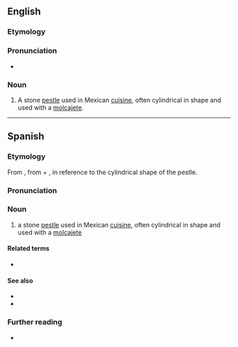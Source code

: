 ==English==

===Etymology===
{{bor|en|es|tejolote}}

===Pronunciation===
* {{a|GA}} {{IPA|en|/ˌteɪhəˈloʊteɪ/}}

===Noun===
{{en-noun}}

# A stone [[pestle]] used in Mexican [[cuisine]], often cylindrical in shape and used with a [[molcajete]].

----

==Spanish==

===Etymology===
From {{bor|es|nci|texōlōtl||grinding stone, pestle}}, from {{m|nci|teci||to grind maize}} + {{m|nci|ōlōtl||corncob}}, in reference to the cylindrical shape of the pestle.

===Pronunciation===
{{es-pr}}

===Noun===
{{es-noun|m}}

# a stone [[pestle]] used in Mexican [[cuisine]], often cylindrical in shape and used with a [[molcajete]]
#: {{syn|es|mano|pilón}}

====Related terms====
* {{l|es|olote}}

====See also====
* {{l|es|metate}}
* {{l|es|molcajete}}

===Further reading===
* {{R:es:DRAE}}

{{C|es|Tools}}